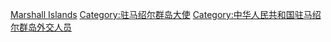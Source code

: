 [[Category:中華人民共和國駐外大使|Marshall Islands]]
[[Category:驻马绍尔群岛大使|Category:驻马绍尔群岛大使]]
[[Category:中华人民共和国驻马绍尔群岛外交人员|Category:中华人民共和国驻马绍尔群岛外交人员]]